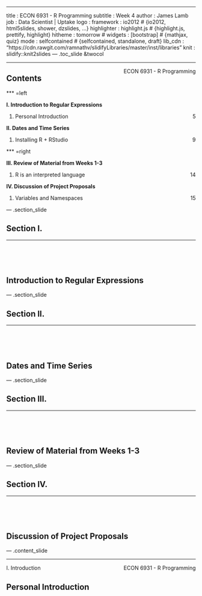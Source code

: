 ---
title       : ECON 6931 - R Programming
subtitle    : Week 4
author      : James Lamb
job         : Data Scientist | Uptake
logo        : 
framework   : io2012  # {io2012, html5slides, shower, dzslides, ...}
highlighter : highlight.js  # {highlight.js, prettify, highlight}
hitheme     : tomorrow      # 
widgets     : [bootstrap]            # {mathjax, quiz}
mode        : selfcontained # {selfcontained, standalone, draft}
lib_cdn     : "https://cdn.rawgit.com/ramnathv/slidifyLibraries/master/inst/libraries"
knit        : slidify::knit2slides
--- .toc_slide &twocol

<script src="assets/js/footer_bubbles.js"></script>

<footer>
  <hr></hr>
  <span style="float:right">ECON 6931 - R Programming</span>
</footer>

<h2>Contents</h2>

*** =left

<b class="toc_header"> I. Introduction to Regular Expressions </b>
<ol class="toc" type="none">
    <li> Personal Introduction <span style="float:right"> 5 </span></li>
</ol>

<b class="toc_header"> II. Dates and Time Series </b>
<ol class = "toc" type="none">
    <li> Installing R + RStudio             <span style="float:right"> 9  </span></li>
</ol>

*** =right

<b class="toc_header"> III. Review of Material from Weeks 1-3 </b>
<ol class = "toc" type="none">
    <li> R is an interpreted language      <span style="float:right"> 14 </span></li>
</ol>

<b class="toc_header"> IV. Discussion of Project Proposals </b>
<ol class = "toc" type="none">
    <li> Variables and Namespaces    <span style="float:right"> 15    </span></li>
</ol>

--- .section_slide

<h2>Section I.</h2>
<hr></hr>
</br></br></br>
<h2>Introduction to Regular Expressions</h2>

--- .section_slide

<h2>Section II.</h2>
<hr></hr>
</br></br></br>
<h2>Dates and Time Series</h2>

--- .section_slide

<h2>Section III.</h2>
<hr></hr>
</br></br></br>
<h2>Review of Material from Weeks 1-3</h2>

--- .section_slide

<h2>Section IV.</h2>
<hr></hr>
</br></br></br>
<h2>Discussion of Project Proposals</h2>

--- .content_slide

<footer>
  <hr>
    <script>FooterBubbles(1,7)</script>I. Introduction<span style="float:right">ECON 6931 - R Programming</span>
</footer>

<h2>Personal Introduction</h2>

